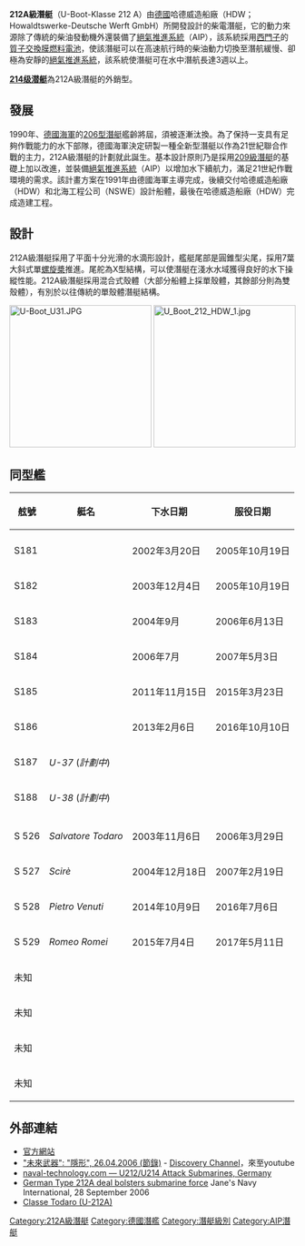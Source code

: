 {{NoteTA
|G1=Unit
}}
{{潜艇
|名称= 212A級 [[File:Flag_of_Germany.svg|25px]]  [[File:Flag_of_Italy.svg|25px]]
|图片= [[File:Salvatore_Todaro_(S-526).jpg|300px]]
|照片说明= 212A級潛艇
|舰种= [[絕氣推進|絕氣推進潛艇]]、[[柴電動力|柴電潛艇]]
|舰级=
|命名= 
|拥有国={{德國}} <br>{{意大利}}
|制造= {{le|哈德威造船廠|Howaldtswerke-Deutsche Werft}}( HDW )
|前型= [[206級潛艇|206級潛艇]]
|次型= 
|同型=
|下订=2003年－ 
|竣工=10艘 
|下水=2005年－ 
|结局= 
|状态=现役
|水上吃水= 6公尺
|水上排水量= 1,450噸
|水下排水量= 1,830噸
|极限潜深= 700公尺
|长度= 56公尺
|阔度= 7公尺
|动力系统=一台MTU 16V 396型[[柴油機|柴油機]]<br>HDW/[[西门子能源业务领域|西門子]][[質子交換膜燃料電池|質子交換膜燃料電池]]、輸出30-40kW（[[AIP|AIP]]）
|叶轴= 1个
|水上极速= 12節
|潜行极速= 20節
|燃料= 柴油
|乘员= 23-27名（5名官員）
|电子设备= STN Atlas DBQS40 聲納組件<br>[[蔡司公司|卡爾蔡司]] SERO 15 光學系統<br>TAS-3被動低頻拖曳列陣聲納系統<br> Kongsberg MSI-91 作戰系統
|鱼雷= 533公釐魚雷發射管六具
|火炮=
|导弹=IDAS短程導彈
|其他武备=24枚[[水雷|水雷]]<br>40枚干擾器/誘餌、4個發射器
|结构= 
|续航力=  8,000海浬（8節）
|自持力= 3-12週的潛航力
|其他=
|服役=10艘}}

'''212A級潛艇'''（U-Boot-Klasse 212 A）由[[德國|德國]]哈德威造船廠（HDW；Howaldtswerke-Deutsche Werft GmbH）所開發設計的柴電潛艇，它的動力來源除了傳統的柴油發動機外還裝備了[[絕氣推進|絕氣推進系統]]（AIP），該系統採用[[西门子能源业务领域|西門子]]的[[質子交換膜燃料電池|質子交換膜燃料電池]]，使該潛艇可以在高速航行時的柴油動力切換至潛航緩慢、卻極為安靜的[[絕氣推進|絕氣推進系統]]，該系統使潛艇可在水中潛航長達3週以上。

'''[[214级潜艇|214级潜艇]]'''為212A級潛艇的外銷型。

== 發展 ==
1990年、[[德國海軍|德國海軍]]的[[206型潛艇|206型潛艇]]艦齡將屆，須被逐漸汰換。為了保持一支具有足夠作戰能力的水下部隊，德國海軍決定研製一種全新型潛艇以作為21世紀聯合作戰的主力，212A級潛艇的計劃就此誕生。基本設計原則乃是採用[[209級潛艇|209級潛艇]]的基礎上加以改進，並裝備[[絕氣推進|絕氣推進系統]]（AIP）以增加水下續航力，滿足21世紀作戰環境的需求。該計畫方案在1991年由德國海軍主導完成，後續交付哈德威造船廠（HDW）和北海工程公司（NSWE）設計船體，最後在哈德威造船廠（HDW）完成造建工程。

== 設計 ==
212A級潛艇採用了平面十分光滑的水滴形設計，艦艇尾部是圓錐型尖尾，採用7葉大斜式單[[螺旋槳|螺旋槳]]推進。尾舵為X型結構，可以使潛艇在淺水水域獲得良好的水下操縱性能。212A級潛艇採用混合式殼體（大部分船體上採單殼體，其餘部分則為雙殼體），有別於以往傳統的單殼體潛艇結構。

[[File:U-Boot_U31.JPG|250px]]
[[File:U_Boot_212_HDW_1.jpg|250px]]
{{clear}}

== 同型艦 ==
{| class="wikitable"
|-
!舷號
!艇名
!下水日期
!服役日期
|-
!colspan="4"|{{navy|Germany}}
|-
|S181 ||{{le|德國海軍潛艇U-31|German submarine U-31 (S181)|U-31}} || 2002年3月20日   || 2005年10月19日
|-
|S182 ||{{le|德國海軍潛艇U-32|German submarine U-32 (S182)|U-32}} || 2003年12月4日   || 2005年10月19日
|-
|S183 ||{{le|德國海軍潛艇U-33|German submarine U-33 (S183)|U-33}} || 2004年9月   || 2006年6月13日
|-
|S184 ||{{le|德國海軍潛艇U-34|German submarine U-34 (S184)|U-34}} || 2006年7月   || 2007年5月3日
|-
|S185 ||{{le|德國海軍潛艇U-35|German submarine U-35 (S185)|U-35}} || 2011年11月15日  || 2015年3月23日
|-
|S186 ||{{le|德國海軍潛艇U-36|German submarine U-36 (S186)|U-36}} ||  2013年2月6日   || 2016年10月10日
|-
|S187  || ''U-37'' (''計劃中'') ||   ||
|-
|S188  || ''U-38'' (''計劃中'') ||    ||
|-
!colspan="4"|{{navy|Italy}}
|-
|S 526  || ''Salvatore Todaro'' || 2003年11月6日   || 2006年3月29日
|-
|S 527 || ''Scirè''  || 2004年12月18日   || 2007年2月19日
|-
|S 528 || ''Pietro Venuti''  || 2014年10月9日   || 2016年7月6日
|-
|S 529 || ''Romeo Romei''   ||  2015年7月4日  || 2017年5月11日
|-
|未知  ||    ||    ||
|-
|未知  ||    ||     ||
|-
|未知  ||    ||    ||
|-
|未知  ||    ||     ||
|}

== 外部連結 ==
{{Commons category|Type 212 submarine}}
* [http://www.marine.de/portal/a/marine/kcxml/04_Sj9SPykssy0xPLMnMz0vM0Y_QjzKLNzKOD_QzA8mB2d5mIfqRcNGglFR9X4_83FR9b_0A_YLciHJHR0VFAMCgKn8!/delta/base64xml/L2dJQSEvUUt3QS80SVVFLzZfMjNfUjBR?yw_contentURL=%2F01DB070000000001%2FW2699K5A242INFODE%2Fcontent.jsp  官方網站]{{Wayback|url=http://www.marine.de/portal/a/marine/kcxml/04_Sj9SPykssy0xPLMnMz0vM0Y_QjzKLNzKOD_QzA8mB2d5mIfqRcNGglFR9X4_83FR9b_0A_YLciHJHR0VFAMCgKn8!/delta/base64xml/L2dJQSEvUUt3QS80SVVFLzZfMjNfUjBR?yw_contentURL=%2F01DB070000000001%2FW2699K5A242INFODE%2Fcontent.jsp |date=20091215112209 }}
* [http://www.youtube.com/watch?v=TfjYZUiOkUw "未來武器": "隱形", 26.04.2006 (節錄)]{{Wayback|url=http://www.youtube.com/watch?v=TfjYZUiOkUw |date=20200502155332 }} - [[Discovery_Channel|Discovery Channel]]，來至youtube
*[http://www.naval-technology.com/projects/type_212/ naval-technology.com — U212/U214 Attack Submarines, Germany]{{WebCite|url=https://www.webcitation.org/6Fk4lFkGv?url=http://www.naval-technology.com/projects/type_212/ |date=20130409043346 |dateformat=iso }}
*[http://www.janes.com/defence/news/jni/jni060928_1_n.shtml German Type 212A deal bolsters submarine force]{{Wayback|url=http://www.janes.com/defence/news/jni/jni060928_1_n.shtml |date=20100227093747 }} Jane's Navy International, 28 September 2006
*[http://digilander.libero.it/en_mezzi_militari/html/todaro.html Classe Todaro (U-212A)]{{Wayback|url=http://digilander.libero.it/en_mezzi_militari/html/todaro.html |date=20150926132711 }}

{{Type 212 submarines}}
{{Modern German submarines}}
{{Ship classes of the Deutsche Marine|noshipclass=yes}}
{{Ship classes of the Marina Militare|noshipclass=yes}}

[[Category:212A級潛艇|Category:212A級潛艇]]
[[Category:德國潛艦|Category:德國潛艦]]
[[Category:潛艇級別|Category:潛艇級別]]
[[Category:AIP潛艇|Category:AIP潛艇]]